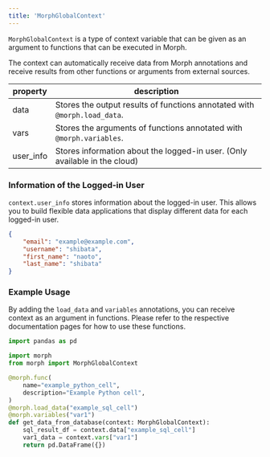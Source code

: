 ```yaml
---
title: 'MorphGlobalContext'
---
```


`MorphGlobalContext` is a type of context variable that can be given as an argument to functions that can be executed in Morph.

The context can automatically receive data from Morph annotations and receive results from other functions or arguments from external sources.

|property|description|
|---|---|
|data|Stores the output results of functions annotated with `@morph.load_data`.|
|vars|Stores the arguments of functions annotated with `@morph.variables`.|
|user_info|Stores information about the logged-in user. (Only available in the cloud)|

### Information of the Logged-in User

`context.user_info` stores information about the logged-in user.
This allows you to build flexible data applications that display different data for each logged-in user.

```json context.user_info
{
	"email": "example@example.com",
	"username": "shibata",
	"first_name": "naoto",
	"last_name": "shibata"
}
```

### Example Usage

By adding the `load_data` and `variables` annotations, you can receive context as an argument in functions.
Please refer to the respective documentation pages for how to use these functions.

```python
import pandas as pd

import morph
from morph import MorphGlobalContext

@morph.func(
    name="example_python_cell",
    description="Example Python cell",
)
@morph.load_data("example_sql_cell")
@morph.variables("var1")
def get_data_from_database(context: MorphGlobalContext):
	sql_result_df = context.data["example_sql_cell"]
	var1_data = context.vars["var1"]
	return pd.DataFrame({})
```